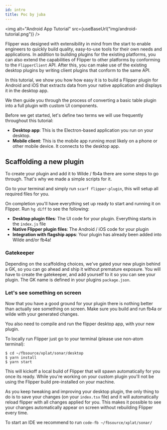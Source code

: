 ```yaml
---
id: intro
title: Poc by juba
---
```


<img alt="Android App Tutorial" src={useBaseUrl("img/android-tutorial.png")} />

Flipper was designed with extensibility in mind from the start to enable engineers to quickly build quality, easy-to-use tools for their own needs and applications.
In addition to building plugins for the existing platforms, you can also extend the capabilities of Flipper to other platforms by conforming to the `FlipperClient` API. After this, you can make use of the existing desktop plugins by writing client plugins that conform to the same API.

In this tutorial, we show you how how easy it is to build a Flipper plugin
for Android and iOS that extracts data from your native application and
displays it in the desktop app.

We then guide you through the process of converting a basic table plugin into
a full plugin with custom UI components.

Before we get started, let's define two terms we will use frequently throughout
this tutorial:

- **Desktop app**: This is the Electron-based application you run on your desktop.
- **Mobile client**: This is the mobile app running most likely on a phone or other mobile device. It connects to the desktop app.

<FbInternalOnly>

## Scaffolding a new plugin

To create your plugin and add it to Wilde / fb4a there are some steps to go through. That's why we made a simple scripts for it.

Go to your terminal and simply run `scarf flipper-plugin`, this will setup all required files for you.

On completion you'll have everything set up ready to start and running it on Flipper. Run `hg diff` to see the following:

* **Desktop plugin files**: The UI code for your plugin. Everything starts in the `index.js` file
* **Native Flipper plugin files**: The Android / iOS code for your plugin
* **Integration with flagship apps**: Your plugin has already been added into Wilde and/or fb4a!

### Gatekeeper

Depending on the scaffolding choices, we've gated your new plugin behind a GK, so you can go ahead and ship it without premature exposure. You will have to create the gatekeeper, and add yourself to it so you can see your plugin. The GK name is defined in your plugins `package.json`.

### Let's see something on screen

Now that you have a good ground for your plugin there is nothing better than actually see something on screen. Make sure you build and run fb4a or wilde with your generated changes.

You also need to compile and run the flipper desktop app, with your new plugin.

To locally run Flipper just go to your terminal (please use non-atom terminal):

```
$ cd ~/fbsource/xplat/sonar/desktop
$ yarn install
$ yarn start
```
This will kickoff a local build of Flipper that will spawn automatically for you once its ready. While you're working on your custom plugin you'll not be using the Flipper build pre-installed on your machine.

As you keep tweaking and improving your desktop plugin, the only thing to do is to save your changes (on your `index.tsx` file) and it will automatically reload flipper with all changes applied for you. This makes it possible to see your changes automatically appear on screen without rebuilding Flipper every time.

To start an IDE we recommend to run `code-fb ~/fbsource/xplat/sonar/`

</FbInternalOnly>

